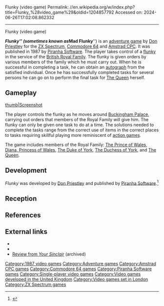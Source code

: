 Flunky (video game)
Permalink: //en.wikipedia.org/w/index.php?title=Flunky_%28video_game%29&oldid=1204857792
Accessed on: 2024-06-26T17:02:08.862332



------
Flunky (video game)
{{Infobox video game
| title = Flunky
| image =
| caption = In-game screenshot
| developer = [[Don Priestley]]
| publisher = [[Piranha Software]]
| designer = 
| released = 1987
| genre = [[Adventure game|Adventure]]
| modes = [[Single-player video game|Single-player]]
| platforms = [[ZX Spectrum]], [[Commodore 64]], [[Amstrad CPC]]
}}

'''''Flunky''''' (sometimes known as '''''Mad Flunky'''''){{Citation needed|date=October 2021}} is an [[adventure game]] by [[Don Priestley]] for the [[ZX Spectrum]], [[Commodore 64]] and [[Amstrad CPC]]. It was published in 1987 by [[Piranha Software]]. The player takes control of a [[wiktionary:flunky|flunky]] in the service of the [[British Royal Family]]. The flunky is given orders by various members of the family which he must carry out. When he is successful in completing a task, he can obtain an [[autograph]] from the satisfied individual. Once he has successfully completed tasks for several persons he can go on to perform the final task for [[Elizabeth II|The Queen]] herself.

==Gameplay==
[[image:ZX flunky.png|thumb|Screenshot]]

The player controls the flunky as he moves around [[Buckingham Palace]], carrying out orders that members of the Royal Family will give him. The flunky can only be given one task to do at a time. The solutions needed to complete the tasks range from the correct use of items in the correct places to tasks requiring skillful playing more reminiscent of [[action games]].

The game includes members of the Royal Family: [[Charles, Prince of Wales|The Prince of Wales]], [[Diana, Princess of Wales]], [[Prince Andrew, Duke of York|The Duke of York]], [[Sarah, Duchess of York|The Duchess of York]], and [[Elizabeth II|The Queen]].

==Development==
''Flunky'' was developed by [[Don Priestley]] and published by [[Piranha Software]].<ref>{{cite magazine|magazine=[[Crash (magazine)|Crash]]|title=Preview|page=129|date=May 1987|issue=40|url=https://archive.org/details/crash-magazine-40/page/n129/mode/1up}}</ref>

==Reception==
{{VG Reviews
|CRASH = 60%<ref>{{cite magazine|magazine=[[Crash (magazine)|Crash]]|title=Reviews|date=September 1987|page=104|issue=44|url=https://archive.org/details/crash-magazine-44/page/n102/mode/1up}}</ref>
|CVG = 32/40<ref>{{cite magazine|magazine=[[Computer and Video Games]]|title=C+VG Reviews|last=Boughton|first=Paul|page=22|issue=72|date=October 1987|url=https://archive.org/details/ComputerAndVideoGamesIssue072Oct87/page/n21/mode/1up}}</ref>
}}

==References==
{{reflist}}

== External links ==
* {{WoS game|id=0001809|name=Flunky}}
* {{Lemon64 game|id=3513|name=Flunky}}
* [https://web.archive.org/web/20160514120237/http://www.ysrnry.co.uk/articles/flunky.htm Review from ''Your Sinclair''] (archived)

[[Category:1987 video games]]
[[Category:Adventure games]]
[[Category:Amstrad CPC games]]
[[Category:Commodore 64 games]]
[[Category:Piranha Software games]]
[[Category:Single-player video games]]
[[Category:Video games developed in the United Kingdom]]
[[Category:Video games set in London]]
[[Category:ZX Spectrum games]]


{{adventure-videogame-stub}}